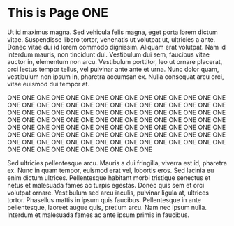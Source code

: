 # This is Page ONE

Ut id maximus magna. Sed vehicula felis magna, eget porta lorem dictum vitae. Suspendisse libero tortor, venenatis ut volutpat ut, ultricies a ante. Donec vitae dui id lorem commodo dignissim. Aliquam erat volutpat. Nam id interdum mauris, non tincidunt dui. Vestibulum dui sem, faucibus vitae auctor in, elementum non arcu. Vestibulum porttitor, leo ut ornare placerat, orci lectus tempor tellus, vel pulvinar ante ante et urna. Nunc dolor quam, vestibulum non ipsum in, pharetra accumsan ex. Nulla consequat arcu orci, vitae euismod dui tempor at.

ONE ONE ONE ONE ONE ONE ONE ONE ONE ONE ONE ONE ONE ONE ONE ONE ONE ONE ONE ONE ONE ONE ONE ONE ONE ONE ONE ONE ONE ONE ONE ONE ONE ONE ONE ONE ONE ONE ONE ONE ONE ONE ONE ONE ONE ONE ONE ONE ONE ONE ONE ONE ONE ONE ONE ONE ONE ONE ONE ONE ONE ONE ONE ONE ONE ONE ONE ONE ONE ONE ONE ONE ONE ONE ONE ONE ONE ONE ONE ONE ONE ONE ONE ONE ONE ONE ONE ONE ONE ONE ONE ONE ONE ONE ONE ONE ONE ONE ONE ONE ONE ONE ONE ONE ONE ONE ONE ONE ONE ONE ONE ONE ONE ONE ONE

Sed ultricies pellentesque arcu. Mauris a dui fringilla, viverra est id, pharetra ex. Nunc in quam tempor, euismod erat vel, lobortis eros. Sed lacinia eu enim dictum ultrices. Pellentesque habitant morbi tristique senectus et netus et malesuada fames ac turpis egestas. Donec quis sem et orci volutpat ornare. Vestibulum sed arcu iaculis, pulvinar ligula at, ultrices tortor. Phasellus mattis in ipsum quis faucibus. Pellentesque in ante pellentesque, laoreet augue quis, pretium arcu. Nam nec ipsum nulla. Interdum et malesuada fames ac ante ipsum primis in faucibus.